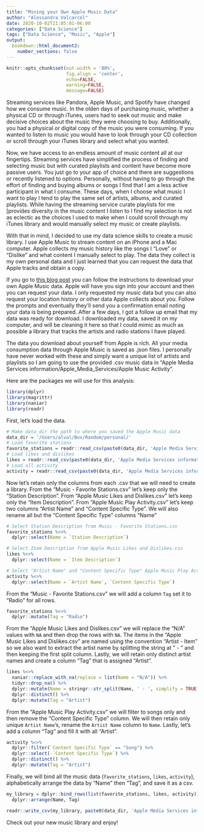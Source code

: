```yaml
---
title: "Mining your Own Apple Music Data"
author: "Alessandra Valcarcel"
date: 2020-10-02T21:05:01-06:00
categories: ["Data Science"]
tags: ["Data Science", "Music", "Apple"]
output: 
  bookdown::html_document2:
    number_sections: false
---
```


```r
knitr::opts_chunk$set(out.width = '80%',
                      fig.align = 'center', 
                      echo=FALSE, 
                      warning=FALSE, 
                      message=FALSE)
```

Streaming services like Pandora, Apple Music, and Spotify have changed how we consume music. In the olden days of purchasing music, whether a physical CD or through iTunes, users had to seek out music and make decisive choices about the music they were choosing to buy. Additionally, you had a physical or digital copy of the music you were consuming. If you wanted to listen to music you would have to look through your CD collection or scroll through your iTunes library and select what you wanted. 

Now, we have access to an endless amount of music content all at our fingertips. Streaming services have simplified the process of finding and selecting music but with curated playlists and content have become more passive users. You just go to your app of choice and there are suggestions or recently listened to options. Personally, without having to go through the effort of finding and buying albums or songs I find that I am a less active participant in what I consume. These days, when I choose what music I want to play I tend to play the same set of artists, albums, and curated playlists. While having the streaming service curate playlists for me [provides diversity in the music content I listen to I find my selection is not as eclectic as the choices I used to make when I could scroll through my iTunes library and would manually select my music or create playlists.

With that in mind, I decided to use my data science skills to create a music library. I use Apple Music to stream content on an iPhone and a Mac computer. Apple collects my music history like the songs I "Love" or "Dislike" and what content I manually select to play. The data they collect is my own personal data and I just learned that you can request the data that Apple tracks and obtain a copy.

If you go to [this blog post](https://smartphones.gadgethacks.com/how-to/view-all-songs-youve-loved-apple-music-one-convenient-list-0199808/#:~:text=Since%20you're%20an%20Apple,on%20your%20phone%20right%20away.) you can follow the instructions to download your own Apple Music data. Apple will have you sign into your account and then you can request your data. I only requested my music data but you can also request your location history or other data Apple collects about you. Follow the prompts and eventually they'll send you a confirmation email noting your data is being prepared. After a few days, I got a follow up email that my data was ready for download. I downloaded my data, saved it on my computer, and will be cleaning it here so that I could mimic as much as possible a library that tracks the artists and radio stations I have played.

The data you download about yourself from Apple is rich. All your media consumption data through Apple Music is saved as .json files. I personally have never worked with these and simply want a unique list of artists and playlists so I am going to use the provided .csv music data in "Apple Media Services information/Apple_Media_Services/Apple Music Activity". 

Here are the packages we will use for this analysis:

```r
library(dplyr)
library(magrittr)
library(naniar)
library(readr)
```


First, let's load the data.

```r
# Make data_dir the path to where you saved the Apple Music data
data_dir = '/Users/alval/Box/Random/personal/'
# Load favorite stations
favorite_stations = readr::read_csv(paste0(data_dir, 'Apple Media Services information/Apple_Media_Services/Apple Music Activity/Music - Favorite Stations.csv'))
# Load likes and dislikes
likes = readr::read_csv(paste0(data_dir, 'Apple Media Services information/Apple_Media_Services/Apple Music Activity/Apple Music Likes and Dislikes.csv'))
# Load all activity
activity = readr::read_csv(paste0(data_dir, 'Apple Media Services information/Apple_Media_Services/Apple Music Activity/Apple Music Play Activity.csv'))
```

Now let's retain only the columns from each .csv that we will need to create a library. From the "Music - Favorite Stations.csv" let's keep only the "Station Description". From "Apple Music Likes and Dislikes.csv" let's keep only the "Item Description". From "Apple Music Play Activity.csv" let's keep two columns "Artist Name" and "Content Specific Type". We will also rename all but the "Content Specific Type" columns "Name"

```r
# Select Station Description from Music - Favorite Stations.csv
favorite_stations %<>% 
  dplyr::select(Name = `Station Description`)

# Select Item Description from Apple Music Likes and Dislikes.csv
likes %<>% 
  dplyr::select(Name = `Item Description`)

# Select "Artist Name" and "Content Specific Type" Apple Music Play Activity.csv
activity %<>% 
  dplyr::select(Name = `Artist Name`, `Content Specific Type`)
```

From the "Music - Favorite Stations.csv" we will add a column `Tag` set it to "Radio" for all rows.

```r
favorite_stations %<>% 
  dplyr::mutate(Tag = "Radio")
```

From the "Apple Music Likes and Dislikes.csv" we will replace the "N/A" values with `NA` and then drop the rows with `NA`. The items in the "Apple Music Likes and Dislikes.csv" are named using the convention "Artist - Item" so we also want to extract the artist name by splitting the string at " - " and then keeping the first split column. Lastly, we will retain only distinct artist names and create a column "Tag" that is assigned "Artist".

```r
likes %<>% 
  naniar::replace_with_na(replace = list(Name = "N/A")) %>% 
  tidyr::drop_na() %>% 
  dplyr::mutate(Name = stringr::str_split(Name, ' - ', simplify = TRUE)[,1]) %>% 
  dplyr::distinct() %>% 
  dplyr::mutate(Tag = "Artist")
```

From the "Apple Music Play Activity.csv" we will filter to songs only and then remove the "Content Specific Type" column. We will then retain only unique `Artist Name`'s, rename the `Artist Name` column to `Name`. Lastly, let's add a column "Tag" and fill it with all "Artist".

```r
activity %<>% 
  dplyr::filter(`Content Specific Type` == "Song") %>% 
  dplyr::select(-`Content Specific Type`) %>% 
  dplyr::distinct() %>% 
  dplyr::mutate(Tag = "Artist")
```

Finally, we will bind all the music data (`favorite_stations`, `likes`, `activity`), alphabetically arrange the data by "Name" then "Tag", and save it as a csv.

```r
my_library = dplyr::bind_rows(list(favorite_stations, likes, activity)) %>% 
  dplyr::arrange(Name, Tag)

readr::write_csv(my_library, paste0(data_dir, 'Apple Media Services information/my_library.csv'))
```

Check out your new music library and enjoy!



